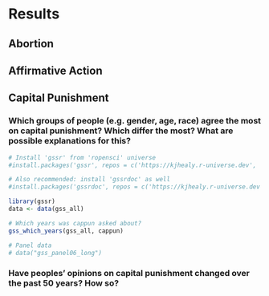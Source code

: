 # Results

## Abortion

## Affirmative Action

## Capital Punishment

### Which groups of people (e.g. gender, age, race) agree the most on capital punishment? Which differ the most? What are possible explanations for this?

```r
# Install 'gssr' from 'ropensci' universe
#install.packages('gssr', repos = c('https://kjhealy.r-universe.dev', 'https://cloud.r-project.org'))

# Also recommended: install 'gssrdoc' as well
#install.packages('gssrdoc', repos = c('https://kjhealy.r-universe.dev', 'https://cloud.r-project.org'))

library(gssr)
data <- data(gss_all)

# Which years was cappun asked about?
gss_which_years(gss_all, cappun)

# Panel data
# data("gss_panel06_long")
```


### Have peoples' opinions on capital punishment changed over the past 50 years? How so?

```r

```